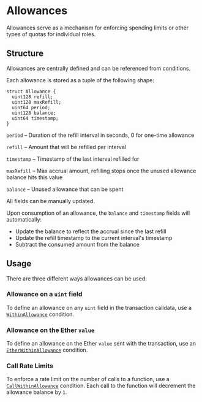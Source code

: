 # Allowances

Allowances serve as a mechanism for enforcing spending limits or other types of quotas for individual roles.

## Structure

Allowances are centrally defined and can be referenced from conditions.

Each allowance is stored as a tuple of the following shape:

```solidity
struct Allowance {
  uint128 refill;
  uint128 maxRefill;
  uint64 period;
  uint128 balance;
  uint64 timestamp;
}
```

`period` – Duration of the refill interval in seconds, 0 for one-time allowance

`refill` – Amount that will be refilled per interval

`timestamp` – Timestamp of the last interval refilled for

`maxRefill` – Max accrual amount, refilling stops once the unused allowance balance hits this value

`balance` – Unused allowance that can be spent

All fields can be manually updated.

Upon consumption of an allowance, the `balance` and `timestamp` fields will automatically:

- Update the balance to reflect the accrual since the last refill
- Update the refill timestamp to the current interval's timestamp
- Subtract the consumed amount from the balance

## Usage

There are three different ways allowances can be used:

### Allowance on a `uint` field

To define an allowance on any `uint` field in the transaction calldata, use a [`WithinAllowance`](/general/conditions#withinallowance) condition.

### Allowance on the Ether `value`

To define an allowance on the Ether `value` sent with the transaction, use an [`EtherWithinAllowance`](/general/conditions#etherwithinallowance) condition.

### Call Rate Limits

To enforce a rate limit on the number of calls to a function, use a [`CallWithinAllowance`](/general/conditions#callwithinallowance) condition. Each call to the function will decrement the allowance balance by `1`.

